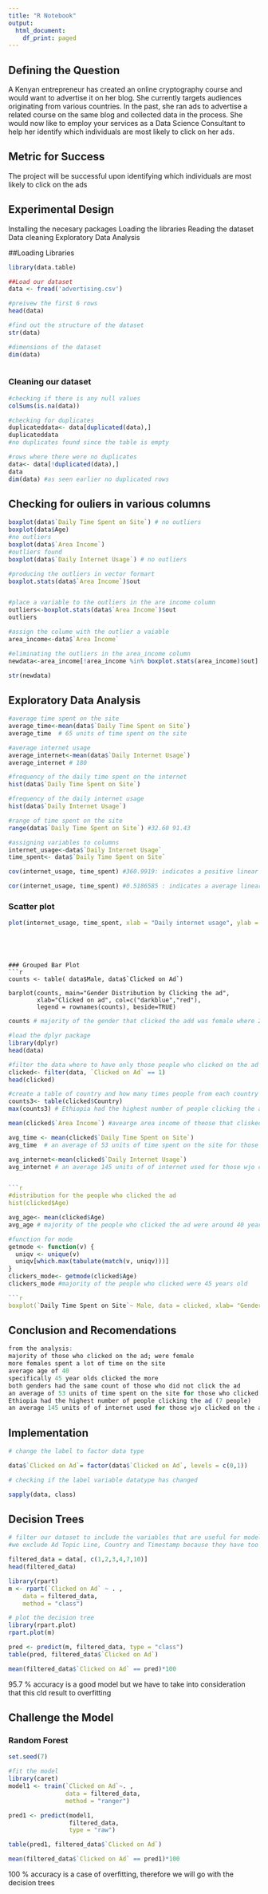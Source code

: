 ```yaml
---
title: "R Notebook"
output:
  html_document:
    df_print: paged
---
```




## Defining the Question
A Kenyan entrepreneur has created an online cryptography course and would want to advertise it on her blog. She currently targets audiences originating from various countries. In the past, she ran ads to advertise a related course on the same blog and collected data in the process. She would now like to employ your services as a Data Science Consultant to help her identify which individuals are most likely to click on her ads. 


## Metric for Success
The project will be successful upon identifying which individuals are most likely to click on the ads


## Experimental Design

Installing the necesary packages
Loading the libraries
Reading the dataset
Data cleaning
Exploratory Data Analysis

##Loading Libraries

```r


library(data.table)

##Load our dataset
data <- fread('advertising.csv')

#preivew the first 6 rows
head(data)

#find out the structure of the dataset
str(data)

#dimensions of the dataset
dim(data)



```




### Cleaning our dataset
```r
#checking if there is any null values
colSums(is.na(data))

#checking for duplicates
duplicateddata<- data[duplicated(data),]
duplicateddata
#no duplicates found since the table is empty

#rows where there were no duplicates
data<- data[!duplicated(data),]
data
dim(data) #as seen earlier no duplicated rows
```



## Checking for ouliers in various columns
```r
boxplot(data$`Daily Time Spent on Site`) # no outliers
boxplot(data$Age) 
#no outliers
boxplot(data$`Area Income`) 
#outliers found
boxplot(data$`Daily Internet Usage`) # no outliers

#producing the outliers in vector formart
boxplot.stats(data$`Area Income`)$out


#place a variable to the outliers in the are income column
outliers<-boxplot.stats(data$`Area Income`)$out
outliers

#assign the colume with the outlier a vaiable
area_income<-data$`Area Income`

#eliminating the outliers in the area_income column
newdata<-area_income[!area_income %in% boxplot.stats(area_income)$out]

str(newdata)
```




## Exploratory Data Analysis
```r
#average time spent on the site
average_time<-mean(data$`Daily Time Spent on Site`)
average_time  # 65 units of time spent on the site

#average internet usage
average_internet<-mean(data$`Daily Internet Usage`)
average_internet # 180

#frequency of the daily time spent on the internet
hist(data$`Daily Time Spent on Site`)

#frequency of the daily internet usage
hist(data$`Daily Internet Usage`)

#range of time spent on the site
range(data$`Daily Time Spent on Site`) #32.60 91.43
```


```r
#assigning variables to columns
internet_usage<-data$`Daily Internet Usage`
time_spent<- data$`Daily Time Spent on Site`

cov(internet_usage, time_spent) #360.9919: indicates a positive linear relationship btn the two variables

cor(internet_usage, time_spent) #0.5186585 : indicates a average linear correlation
```


### Scatter plot

```r
plot(internet_usage, time_spent, xlab = "Daily internet usage", ylab = "Daily time spent on the internet")
 ```
```


 

### Grouped Bar Plot
```r

counts <- table( data$Male, data$`Clicked on Ad`)

barplot(counts, main="Gender Distribution by Clicking the ad",
        xlab="Clicked on ad", col=c("darkblue","red"),
        legend = rownames(counts), beside=TRUE)
```





```r
counts # majority of the gender that clicked the add was female where 269 female clicked the ad #while 231 male never clicked the ad
```


```r
#load the dplyr package
library(dplyr)
head(data)

#filter the data where to have only those people who clicked on the ad
clicked<- filter(data, `Clicked on Ad` == 1)
head(clicked)
```

```r
#create a table of country and how many times people from each country clicked the ad
counts3<- table(clicked$Country)
max(counts3) # Ethiopia had the highest number of people clicking the ad (7 people)
```


```r
mean(clicked$`Area Income`) #avearge area income of theose that clisked the ad is 48614
```



```r
avg_time <- mean(clicked$`Daily Time Spent on Site`)
avg_time  # an average of 53 units of time spent on the site for those who clicked
```


```r
avg_internet<-mean(clicked$`Daily Internet Usage`)
avg_internet # an average 145 units of of internet used for those wjo clicked on the ad
```

```R

```r
#distribution for the people who clicked the ad
hist(clicked$Age)
```

```r
avg_age<- mean(clicked$Age)
avg_age # majority of the people who clicked the ad were around 40 years of age
```



```r
#function for mode
getmode <- function(v) {
  uniqv <- unique(v)
  uniqv[which.max(tabulate(match(v, uniqv)))]
}
clickers_mode<- getmode(clicked$Age)
clickers_mode #majority of the people who clicked were 45 years old

```r
boxplot(`Daily Time Spent on Site`~ Male, data = clicked, xlab= "Gender", ylab= "`Daily Time Spent on Site") #more females spent alot of time on the site

```



## Conclusion and Recomendations
```R
from the analysis:
majority of those who clicked on the ad; were female
more females spent a lot of time on the site
average age of 40
specifically 45 year olds clicked the more 
both genders had the same count of those who did not click the ad
an average of 53 units of time spent on the site for those who clicked
Ethiopia had the highest number of people clicking the ad (7 people)
an average 145 units of of internet used for those wjo clicked on the ad

```


## Implementation




```r
# change the label to factor data type

data$`Clicked on Ad`= factor(data$`Clicked on Ad`, levels = c(0,1))

# checking if the label variable datatype has changed

sapply(data, class)
```
## Decision Trees
```r

# filter our dataset to include the variables that are useful for modelling
#we exclude Ad Topic Line, Country and Timestamp because they have too many unique values.

filtered_data = data[, c(1,2,3,4,7,10)]
head(filtered_data)
```


```r


library(rpart)
m <- rpart(`Clicked on Ad` ~ . , 
    data = filtered_data, 
    method = "class")

# plot the decision tree
library(rpart.plot)
rpart.plot(m)


```
```r
pred <- predict(m, filtered_data, type = "class")
table(pred, filtered_data$`Clicked on Ad`)
```
```r
mean(filtered_data$`Clicked on Ad` == pred)*100
```
95.7 % accuracy is a good model but we have to take into consideration that this cld result to overfitting

## Challenge the Model
### Random Forest

```r
set.seed(7)

#fit the model
library(caret)
model1 <- train(`Clicked on Ad`~. ,
                data = filtered_data,
                method = "ranger")
```


```r

pred1 <- predict(model1, 
                 filtered_data, 
                 type = "raw")

table(pred1, filtered_data$`Clicked on Ad`)

```


```r
mean(filtered_data$`Clicked on Ad` == pred1)*100
```
100 % accuracy is a case of overfitting, therefore we will go with the decision trees






